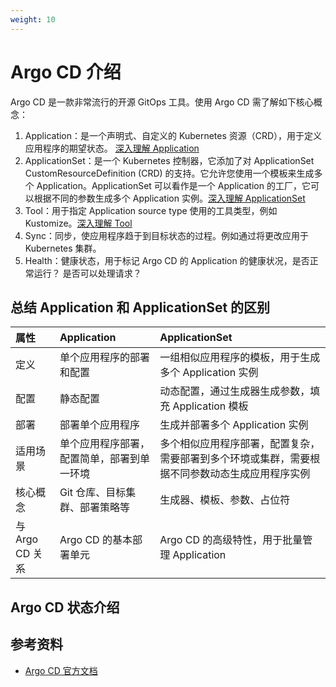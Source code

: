 ```yaml
---
weight: 10
---
```


# Argo CD 介绍
Argo CD 是一款非常流行的开源 GitOps 工具。使用 Argo CD 需了解如下核心概念：

1. Application：是一个声明式、自定义的 Kubernetes 资源（CRD），用于定义应用程序的期望状态。 [深入理解 Application](./concept_argocd_application.mdx)
2. ApplicationSet：是一个 Kubernetes 控制器，它添加了对 ApplicationSet CustomResourceDefinition (CRD) 的支持。它允许您使用一个模板来生成多个 Application。ApplicationSet 可以看作是一个 Application 的工厂，它可以根据不同的参数生成多个 Application 实例。[深入理解 ApplicationSet](./concept_argocd_applicationset.mdx)
3. Tool：用于指定 Application source type 使用的工具类型，例如 Kustomize。[深入理解 Tool](./concept_argocd_tool.mdx)
4. Sync：同步，使应用程序趋于到目标状态的过程。例如通过将更改应用于 Kubernetes 集群。
5. Health：健康状态，用于标记 Argo CD 的 Application 的健康状况，是否正常运行？ 是否可以处理请求？

## 总结 Application 和 ApplicationSet 的区别

| **属性** | **Application** | **ApplicationSet** |
| :----- | :--------------------------------- | :--------------------------------- |
| 定义 | 单个应用程序的部署和配置 | 一组相似应用程序的模板，用于生成多个 Application 实例 |
| 配置 | 静态配置 | 动态配置，通过生成器生成参数，填充 Application 模板 |
| 部署 | 部署单个应用程序 | 生成并部署多个 Application 实例 |
| 适用场景 | 单个应用程序部署，配置简单，部署到单一环境 | 多个相似应用程序部署，配置复杂，需要部署到多个环境或集群，需要根据不同参数动态生成应用程序实例 |
| 核心概念 | Git 仓库、目标集群、部署策略等 | 生成器、模板、参数、占位符 |
| 与 Argo CD 关系 | Argo CD 的基本部署单元 | Argo CD 的高级特性，用于批量管理 Application |

## Argo CD 状态介绍


## 参考资料
- [Argo CD 官方文档](https://argo-cd.readthedocs.io/en/stable/)

